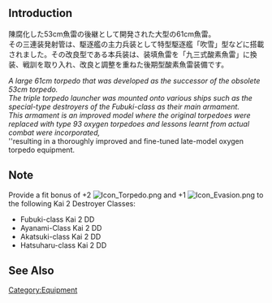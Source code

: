 {{EquipmentInfo|285}}

==Introduction==
陳腐化した53cm魚雷の後継として開発された大型の61cm魚雷。<br>
その三連装発射管は、駆逐艦の主力兵装として特型駆逐艦「吹雪」型などに搭載されました。その改良型である本兵装は、装填魚雷を「九三式酸素魚雷」に換装、戦訓を取り入れ、改良と調整を重ねた後期型酸素魚雷装備です。

''A large 61cm torpedo that was developed as the successor of the obsolete 53cm torpedo.''<br>
''The triple torpedo launcher was mounted onto various ships such as the special-type destroyers of the Fubuki-class as their main armament.''<br>
''This armament is an improved model where the original torpedoes were replaced with type 93 oxygen torpedoes and lessons learnt from actual combat were incorporated,''<br>
''resulting in a thoroughly improved and fine-tuned late-model oxygen torpedo equipment.

==Note==
Provide a fit bonus of +2 [[File:Icon_Torpedo.png]] and +1 [[File:Icon_Evasion.png]] to the following Kai 2 Destroyer Classes:
* Fubuki-class Kai 2 DD
* Ayanami-Class Kai 2 DD
* Akatsuki-class Kai 2 DD
* Hatsuharu-class Kai 2 DD

==See Also==

{{Equipmentlist}}
[[Category:Equipment]]